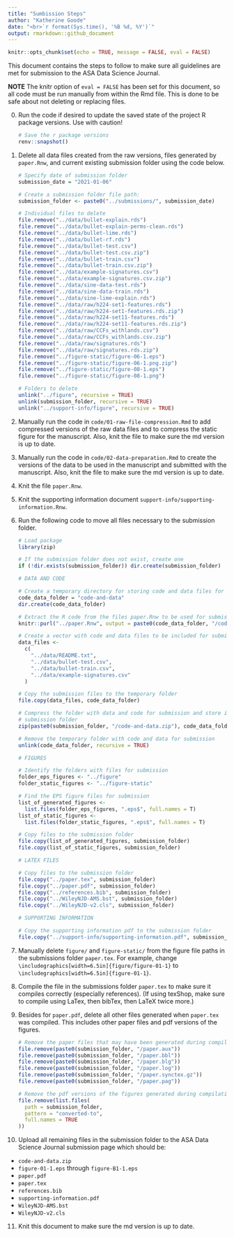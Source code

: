 ```yaml
---
title: "Sumbission Steps"
author: "Katherine Goode"
date: "<br>`r format(Sys.time(), '%B %d, %Y')`"
output: rmarkdown::github_document
---
```


```r
knitr::opts_chunk$set(echo = TRUE, message = FALSE, eval = FALSE)
```

This document contains the steps to follow to make sure all guidelines are met for submission to the ASA Data Science Journal.

**NOTE** The knitr option of `eval = FALSE` has been set for this document, so all code must be run manually from within the Rmd file. This is done to be safe about not deleting or replacing files.

0. Run the code if desired to update the saved state of the project R package versions. Use with caution!

    ```r
    # Save the r package versions
    renv::snapshot()
    ```

1. Delete all data files created from the raw versions, files generated by `paper.Rnw`, and current existing submission folder using the code below. 

    ```r
    # Specify date of submission folder
    submission_date = "2021-01-06"
    
    # Create a submission folder file path:
    submission_folder <- paste0("../submissions/", submission_date)
    
    # Individual files to delete
    file.remove("../data/bullet-explain.rds")
    file.remove("../data/bullet-explain-perms-clean.rds")
    file.remove("../data/bullet-lime.rds")
    file.remove("../data/bullet-rf.rds")
    file.remove("../data/bullet-test.csv")
    file.remove("../data/bullet-test.csv.zip")
    file.remove("../data/bullet-train.csv")
    file.remove("../data/bullet-train.csv.zip")
    file.remove("../data/example-signatures.csv")
    file.remove("../data/example-signatures.csv.zip")
    file.remove("../data/sine-data-test.rds")
    file.remove("../data/sine-data-train.rds")
    file.remove("../data/sine-lime-explain.rds")
    file.remove("../data/raw/h224-set1-features.rds")
    file.remove("../data/raw/h224-set1-features.rds.zip")
    file.remove("../data/raw/h224-set11-features.rds")
    file.remove("../data/raw/h224-set11-features.rds.zip")
    file.remove("../data/raw/CCFs_withlands.csv")
    file.remove("../data/raw/CCFs_withlands.csv.zip")
    file.remove("../data/raw/signatures.rds")
    file.remove("../data/raw/signatures.rds.zip")
    file.remove("../figure-static/figure-06-1.eps")
    file.remove("../figure-static/figure-06-1.png.zip")
    file.remove("../figure-static/figure-08-1.eps")
    file.remove("../figure-static/figure-08-1.png")
    
    # Folders to delete
    unlink("../figure", recursive = TRUE)
    unlink(submission_folder, recursive = TRUE)
    unlink("../support-info/figure", recursive = TRUE)
    ```

2. Manually run the code in `code/01-raw-file-compression.Rmd` to add compressed versions of the raw data files and to compress the static figure for the manuscript. Also, knit the file to make sure the md version is up to date.

3. Manually run the code in `code/02-data-preparation.Rmd` to create the versions of the data to be used in the manuscript and submitted with the manuscript. Also, knit the file to make sure the md version is up to date.

4. Knit the file `paper.Rnw`.

5. Knit the supporting information document `support-info/supporting-information.Rnw`.

6. Run the following code to move all files necessary to the submission folder.

    ```r
    # Load package
    library(zip)
    
    # If the submission folder does not exist, create one
    if (!dir.exists(submission_folder)) dir.create(submission_folder) 
    
    # DATA AND CODE
    
    # Create a temporary directory for storing code and data files for submission
    code_data_folder = "code-and-data"
    dir.create(code_data_folder) 
    
    # Extract the R code from the files paper.Rnw to be used for submission
    knitr::purl("../paper.Rnw", output = paste0(code_data_folder, "/code.R"))
    
    # Create a vector with code and data files to be included for submission 
    data_files <-
      c(
        "../data/README.txt",
        "../data/bullet-test.csv",
        "../data/bullet-train.csv",
        "../data/example-signatures.csv"
      )
    
    # Copy the submission files to the temporary folder
    file.copy(data_files, code_data_folder)
    
    # Compress the folder with data and code for submission and store it in the 
    # submission folder
    zip(paste0(submission_folder, "/code-and-data.zip"), code_data_folder)
    
    # Remove the temporary folder with code and data for submission
    unlink(code_data_folder, recursive = TRUE)
    
    # FIGURES 
    
    # Identify the folders with files for submission
    folder_eps_figures <- "../figure"
    folder_static_figures <- "../figure-static"
    
    # Find the EPS figure files for submission
    list_of_generated_figures <-
      list.files(folder_eps_figures, ".eps$", full.names = T)
    list_of_static_figures <-
      list.files(folder_static_figures, ".eps$", full.names = T)
    
    # Copy files to the submission folder
    file.copy(list_of_generated_figures, submission_folder)
    file.copy(list_of_static_figures, submission_folder)
    
    # LATEX FILES
    
    # Copy files to the submission folder
    file.copy("../paper.tex", submission_folder)
    file.copy("../paper.pdf", submission_folder)
    file.copy("../references.bib", submission_folder)
    file.copy("../WileyNJD-AMS.bst", submission_folder)
    file.copy("../WileyNJD-v2.cls", submission_folder)
    
    # SUPPORTING INFORMATION
    
    # Copy the supporting information pdf to the submission folder
    file.copy("../support-info/supporting-information.pdf", submission_folder)
    ```

7. Manually delete `figure/` and `figure-static/` from the figure file paths in the submissions folder `paper.tex`. For example, change `\includegraphics[width=6.5in]{figure/figure-01-1}` to `\includegraphics[width=6.5in]{figure-01-1}`.

8. Compile the file in the submissions folder `paper.tex` to make sure it compiles correctly (especially references). (If using texShop, make sure to compile using LaTex, then bibTex, then LaTeX twice more.)

9. Besides for `paper.pdf`, delete all other files generated when `paper.tex` was compiled. This includes other paper files and pdf versions of the figures.

    ```r
    # Remove the paper files that may have been generated during compilation
    file.remove(paste0(submission_folder, "/paper.aux"))
    file.remove(paste0(submission_folder, "/paper.bbl"))
    file.remove(paste0(submission_folder, "/paper.blg"))
    file.remove(paste0(submission_folder, "/paper.log"))
    file.remove(paste0(submission_folder, "/paper.synctex.gz"))
    file.remove(paste0(submission_folder, "/paper.pag"))
    
    # Remove the pdf versions of the figures generated during compilation
    file.remove(list.files(
      path = submission_folder,
      pattern = "converted-to",
      full.names = TRUE
    ))
    ```
    
10. Upload all remaining files in the submission folder to the ASA Data Science Journal submission page which should be:

  - `code-and-data.zip`
  - `figure-01-1.eps` through `figure-B1-1.eps`
  - `paper.pdf`
  - `paper.tex`
  - `references.bib`
  - `supporting-information.pdf`
  - `WileyNJD-AMS.bst`
  - `WileyNJD-v2.cls`

11. Knit this document to make sure the md version is up to date.
